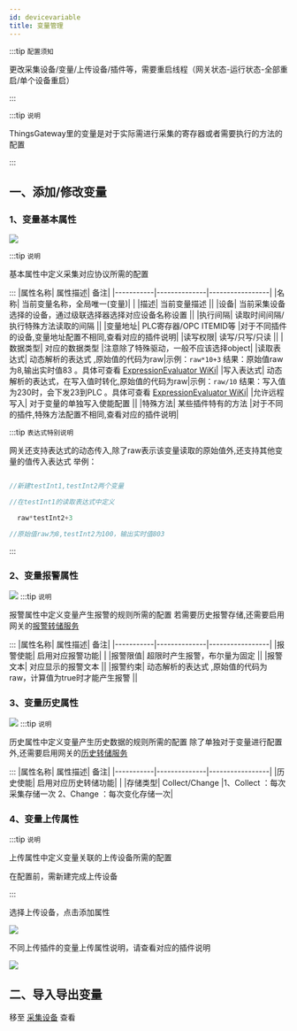 ```yaml
---
id: devicevariable
title: 变量管理
---
```


:::tip `配置须知`

 更改采集设备/变量/上传设备/插件等，需要重启线程（网关状态-运行状态-全部重启/单个设备重启）

:::

:::tip `说明`

ThingsGateway里的变量是对于实际需进行采集的寄存器或者需要执行的方法的配置

:::

## 一、添加/修改变量


### 1、变量基本属性

![](/img/docs/devicevariable-1.png)

:::tip `说明`

基本属性中定义采集对应协议所需的配置

:::
|属性名称| 属性描述| 备注|
|-----------|--------------|-----------------|
|名称| 当前变量名称，全局唯一(变量)| |
|描述| 当前变量描述 ||
|设备| 当前采集设备选择的设备，通过级联选择器选择对应设备名称设置 ||
|执行间隔| 读取时间间隔/执行特殊方法读取的间隔 ||
|变量地址| PLC寄存器/OPC ITEMID等 |对于不同插件的设备,变量地址配置不相同,查看对应的插件说明|
|读写权限| 读写/只写/只读 ||
|数据类型| 对应的数据类型 |注意除了特殊驱动，一般不应该选择object|
|读取表达式| 动态解析的表达式 ,原始值的代码为raw|示例：``raw*10+3`` 结果：原始值raw为8,输出实时值83 。具体可查看 [ExpressionEvaluator WiKi](https://github.com/codingseb/ExpressionEvaluator)|
|写入表达式| 动态解析的表达式，在写入值时转化,原始值的代码为raw|示例：``raw/10`` 结果：写入值为230时，会下发23到PLC 。具体可查看 [ExpressionEvaluator WiKi](https://github.com/codingseb/ExpressionEvaluator)|
|允许远程写入| 对于变量的单独写入使能配置 ||
|特殊方法| 某些插件特有的方法 |对于不同的插件,特殊方法配置不相同,查看对应的插件说明|

:::tip `表达式特别说明`

网关还支持表达式的动态传入,除了raw表示该变量读取的原始值外,还支持其他变量的值传入表达式
举例：
  ```csharp
  
  //新建testInt1,testInt2两个变量

  //在testInt1的读取表达式中定义

    raw*testInt2+3

  //原始值raw为8,testInt2为100，输出实时值803

  ```

:::
### 2、变量报警属性

![](/img/docs/devicevariable-2.png)
:::tip `说明`

报警属性中定义变量产生报警的规则所需的配置
若需要历史报警存储,还需要启用网关的[报警转储服务](./otherconfig.mdx#1报警转储)

:::
|属性名称| 属性描述| 备注|
|-----------|--------------|-----------------|
|报警使能| 启用对应报警功能| |
|报警限值| 超限时产生报警，布尔量为固定 ||
|报警文本| 对应显示的报警文本 ||
|报警约束| 动态解析的表达式 ,原始值的代码为raw，计算值为true时才能产生报警 ||

### 3、变量历史属性

![](/img/docs/devicevariable-3.png)
:::tip `说明`

历史属性中定义变量产生历史数据的规则所需的配置
除了单独对于变量进行配置外,还需要启用网关的[历史转储服务](./otherconfig.mdx#2历史转储)

:::
|属性名称| 属性描述| 备注|
|-----------|--------------|-----------------|
|历史使能| 启用对应历史转储功能| |
|存储类型| Collect/Change |1、Collect ：每次采集存储一次 2、Change ：每次变化存储一次|

### 4、变量上传属性

:::tip `说明`

上传属性中定义变量关联的上传设备所需的配置

在配置前，需新建完成上传设备

:::

选择上传设备，点击添加属性

![](/img/docs/devicevariable-4.png)

不同上传插件的变量上传属性说明，请查看对应的插件说明

![](/img/docs/devicevariable-5.png)


## 二、导入导出变量


 移至 [采集设备](./collectdevice.mdx#二导入导出采集设备) 查看




